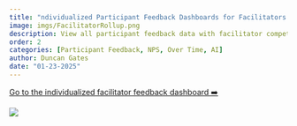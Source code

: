 ```yaml
---
title: "ndividualized Participant Feedback Dashboards for Facilitators and Coaches"
image: imgs/FacilitatorRollup.png
description: View all participant feedback data with facilitator competency feedback based on your google login.
order: 2
categories: [Participant Feedback, NPS, Over Time, AI]
author: Duncan Gates
date: "01-23-2025"
---
```


[Go to the individualized facilitator feedback dashboard ➡️](https://tl-data.teachinglab.org/shiny/tl_individual_feedback/)

[![](imgs/FacilitatorRollup.png)](https://tl-data.teachinglab.org/shiny/tl_facilitator_data/)
